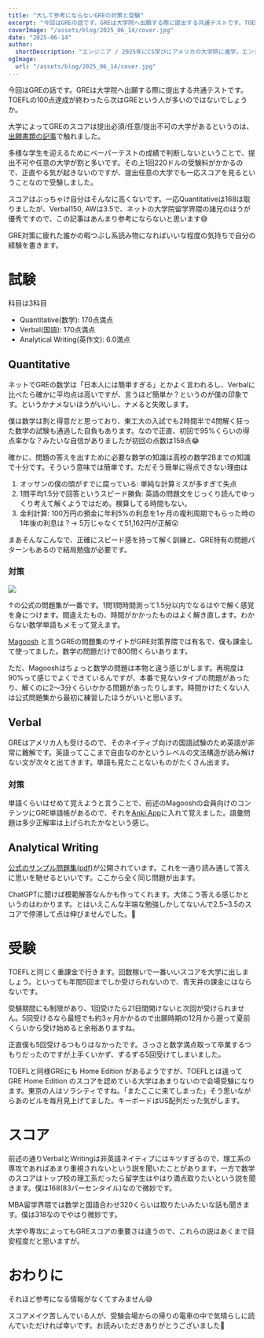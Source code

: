```yaml
---
title: "大して参考にならないGREの対策と受験"
excerpt: "今回はGREの話です。GREは大学院へ出願する際に提出する共通テストです。TOEFLの100点達成が終わったら次はGREという人が多いのではないでしょうか。大学によってGREのスコアは提出必須/任意/提出不可の大学があるというのは、出願書類の記事で触れました..."
coverImage: "/assets/blog/2025_06_14/cover.jpg"
date: "2025-06-14"
author:
  shortDescription: "エンジニア / 2025年にCS学びにアメリカの大学院に進学。エンジニアのCS留学を応援したい"
ogImage:
  url: "/assets/blog/2025_06_14/cover.jpg"
---
```


今回はGREの話です。GREは大学院へ出願する際に提出する共通テストです。TOEFLの100点達成が終わったら次はGREという人が多いのではないでしょうか。

大学によってGREのスコアは提出必須/任意/提出不可の大学があるというのは、[出願書類の記事](/posts/2025_06_11_grad_admission_docs)で触れました。

多様な学生を迎えるためにペーパーテストの成績で判断しないということで、提出不可や任意の大学が割と多いです。その上1回220ドルの受験料がかかるので、正直やる気が起きないのですが、提出任意の大学でも一応スコアを見るということなので受験しました。

スコアはぶっちゃけ自分はそんなに高くないです。一応Quantitativeは168は取りましたが、Verbal150, AWは3.5で、ネットの大学院留学界隈の諸兄のほうが優秀ですので、この記事はあんまり参考にならないと思います😅

GRE対策に疲れた誰かの暇つぶし系読み物になればいいな程度の気持ちで自分の経験を書きます。

# 試験

科目は3科目

- Quantitative(数学): 170点満点
- Verbal(国語): 170点満点
- Analytical Writing(英作文): 6.0満点

## Quantitative

ネットでGREの数学は「日本人には簡単すぎる」とかよく言われるし、Verbalに比べたら確かに平均点は高いですが、言うほど簡単か？というのが僕の印象です。というかナメないほうがいいし、ナメると失敗します。

僕は数学は割と得意だと思っており、東工大の入試でも2時間半で4問解く狂った数学の試験も通過した自負もあります。なので正直、初回で95%くらいの得点率かな？みたいな自信がありましたが初回の点数は158点😂

確かに、問題の答えを出すために必要な数学の知識は高校の数学2Bまでの知識で十分です。そういう意味では簡単です。ただそう簡単に得点できない理由は

1. オッサンの僕の頭がすでに腐っている: 単純な計算ミスが多すぎて失点
2. 1問平均1.5分で回答というスピード勝負: 英語の問題文をじっくり読んでゆっくり考えて解くようではだめ。検算してる時間もない。
3. 金利計算: 100万円の預金に年利5%の利息を1ヶ月の複利周期でもらった時の1年後の利息は？→ 5万じゃなくて51,162円が正解😮

まあそんなこんなで、正確にスピード感を持って解く訓練と、GRE特有の問題パターンもあるので結局勉強が必要です。

### 対策

![](/assets/blog/2025_06_14/71t74Qcw7RL._SY342_.jpg)

↑の公式の問題集が一番です。1問1問時間測って1.5分以内でなるはやで解く感覚を身につけます。間違えたもの、時間がかかったものはよく解き直します。わからない数学単語もメモって覚えます。

[Magoosh](https://magoosh.com/) と言うGREの問題集のサイトがGRE対策界隈では有名で、僕も課金して使ってました。数学の問題だけで800問くらいあります。

ただ、Magooshはちょっと数学の問題は本物と違う感じがします。再現度は90%って感じでよくできているんですが、本番で見ないタイプの問題があったり、解くのに2〜3分くらいかかる問題があったりします。時間かけたくない人は公式問題集から最初に練習したほうがいいと思います。

## Verbal

GREはアメリカ人も受けるので、そのネイティブ向けの国語試験のため英語が非常に難解です。英語ってここまで自由なのかというレベルの文法構造が読み解けない文が次々と出てきます。単語も見たことないものがたくさん出ます。

### 対策

単語くらいはせめて覚えようと言うことで、前述のMagooshの会員向けのコンテンツにGRE単語帳があるので、それを[Anki App](https://www.ankiapp.com/)に入れて覚えました。語彙問題は多少正解率は上げられたかなという感じ。

## Analytical Writing

[公式のサンプル問題集(pdf)](https://www.ets.org/pdfs/gre/issue-pool.pdf)が公開されています。これを一通り読み通して答えに思いを馳せるといいです。ここから全く同じ問題が出ます。

ChatGPTに聞けば模範解答なんかも作ってくれます。大体こう答える感じかというのはわかります。とはいえこんな半端な勉強しかしてないんで2.5~3.5のスコアで停滞して点は伸びませんでした。🥲

# 受験

TOEFLと同じく重課金で行きます。回数稼いで一番いいスコアを大学に出しましょう。といっても年間5回までしか受けられないので、青天井の課金にはならないです。

受験期間にも制限があり、1回受けたら21日間開けないと次回が受けられません。5回受けるなら最短でも約3ヶ月かかるので出願時期の12月から遡って夏前くらいから受け始めると余裕ありますね。

正直僕も5回受けるつもりはなかったです。さっさと数学満点取って卒業するつもりだったのですが上手くいかず、ずるずる5回受けてしまいました。

TOEFLと同様GREにも Home Edition があるようですが、TOEFLとは違って GRE Home Edition のスコアを認めている大学はあまりないので会場受験になります。東京の人はソラシティですね。「またここに来てしまった」そう思いながらあのビルを毎月見上げてました。キーボードはUS配列だった気がします。

# スコア

前述の通りVerbalとWritingは非英語ネイティブにはキツすぎるので、理工系の専攻であればあまり重視されないという説を聞いたことがあります。一方で数学のスコアはトップ校の理工系だったら留学生はやはり満点取りたいという説を聞きます。僕は168(83パーセンタイル)なので微妙です。

MBA留学界隈では数学と国語合わせ320くらいは取りたいみたいな話も聞きます。僕は318なのでやはり微妙です。

大学や専攻によってもGREスコアの重要さは違うので、これらの説はあくまで目安程度だと思いますが。

# おわりに

それほど参考になる情報がなくてすみません😅

スコアメイク苦しんでいる人が、受験会場からの帰りの電車の中で気晴らしに読んでいただければ幸いです。お読みいただきありがとうございました🙏
